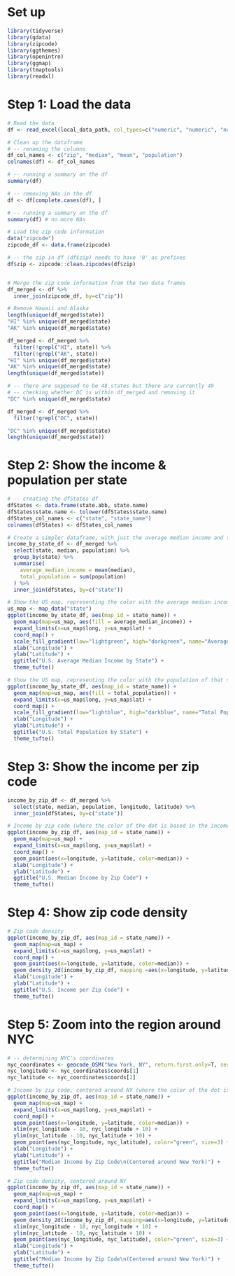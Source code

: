 
# Set up
```r
library(tidyverse)
library(gdata)
library(zipcode)
library(ggthemes)
library(openintro)
library(ggmap)
library(tmaptools)
library(readxl)

```

# Step 1: Load the data
```r
# Read the data
df <- read_excel(local_data_path, col_types=c("numeric", "numeric", "numeric", "numeric"), skip=1)

# Clean up the dataframe
# -- renaming the columns
df_col_names <- c("zip", "median", "mean", "population")
colnames(df) <- df_col_names

# -- running a summary on the df
summary(df)

# -- removing NAs in the df
df <- df[complete.cases(df), ]

# -- running a summary on the df
summary(df) # no more NAs

# Load the zip code information
data("zipcode")
zipcode_df <- data.frame(zipcode)

# -- the zip in df (df$zip) needs to have '0' as prefixes
df$zip <- zipcode::clean.zipcodes(df$zip)


# Merge the zip code information from the two data frames
df_merged <- df %>% 
  inner_join(zipcode_df, by=c("zip"))

# Remove Hawaii and Alaska
length(unique(df_merged$state))
"HI" %in% unique(df_merged$state)
"AK" %in% unique(df_merged$state)

df_merged <- df_merged %>% 
  filter(!grepl("HI", state)) %>% 
  filter(!grepl("AK", state))
"HI" %in% unique(df_merged$state)
"AK" %in% unique(df_merged$state)
length(unique(df_merged$state))

# -- there are supposed to be 48 states but there are currently 49
# -- checking whether DC is within df_merged and removing it
"DC" %in% unique(df_merged$state)

df_merged <- df_merged %>% 
  filter(!grepl("DC", state))

"DC" %in% unique(df_merged$state)
length(unique(df_merged$state))

```

# Step 2: Show the income & population per state
```r
# -- creating the dfStates df
dfStates <- data.frame(state.abb, state.name)
dfStates$state.name <- tolower(dfStates$state.name)
dfStates_col_names <- c("state", "state_name")
colnames(dfStates) <- dfStates_col_names

# Create a simpler dataframe, with just the average median income and the population for each state
income_by_state_df <- df_merged %>% 
  select(state, median, population) %>% 
  group_by(state) %>% 
  summarise(
    average_median_income = mean(median),
    total_population = sum(population)
  ) %>% 
  inner_join(dfStates, by=c("state"))

# Show the US map, representing the color with the average median income of that state
us_map <- map_data("state")
ggplot(income_by_state_df, aes(map_id = state_name)) +
  geom_map(map=us_map, aes(fill = average_median_income)) +
  expand_limits(x=us_map$long, y=us_map$lat) +
  coord_map() +
  scale_fill_gradient(low="lightgreen", high="darkgreen", name="Average Median Income") +
  xlab("Longitude") +
  ylab("Latitude") +
  ggtitle("U.S. Average Median Income by State") +
  theme_tufte()

# Show the US map, representing the color with the population of that state
ggplot(income_by_state_df, aes(map_id = state_name)) +
  geom_map(map=us_map, aes(fill = total_population)) +
  expand_limits(x=us_map$long, y=us_map$lat) +
  coord_map() +
  scale_fill_gradient(low="lightblue", high="darkblue", name="Total Population") +
  xlab("Longitude") +
  ylab("Latitude") +
  ggtitle("U.S. Total Population by State") +
  theme_tufte()

```

# Step 3: Show the income per zip code
```r
income_by_zip_df <- df_merged %>% 
  select(state, median, population, longitude, latitude) %>%
  inner_join(dfStates, by=c("state"))

# Income by zip code (where the color of the dot is based in the income) 
ggplot(income_by_zip_df, aes(map_id = state_name)) +
  geom_map(map=us_map) +
  expand_limits(x=us_map$long, y=us_map$lat) +
  coord_map() +
  geom_point(aes(x=longitude, y=latitude, color=median)) +
  xlab("Longitude") +
  ylab("Latitude") +
  ggtitle("U.S. Median Income by Zip Code") +
  theme_tufte()

```

# Step 4: Show zip code density
```r
# Zip code density
ggplot(income_by_zip_df, aes(map_id = state_name)) +
  geom_map(map=us_map) +
  expand_limits(x=us_map$long, y=us_map$lat) +
  coord_map() +
  geom_point(aes(x=longitude, y=latitude, color=median)) +
  geom_density_2d(income_by_zip_df, mapping =aes(x=longitude, y=latitude)) +
  xlab("Longitude") +
  ylab("Latitude") +
  ggtitle("U.S. Income per Zip Code") +
  theme_tufte()

```

# Step 5: Zoom into the region around NYC
```r
# -- determining NYC's coordinates
nyc_coordinates <- geocode_OSM("New York, NY", return.first.only=T, server="http://nominatim.openstreetmap.org")
nyc_longitude <- nyc_coordinates$coords[1]
nyc_latitude <- nyc_coordinates$coords[2]

# Income by zip code, centered around NY (where the color of the dot is based in the income) 
ggplot(income_by_zip_df, aes(map_id = state_name)) +
  geom_map(map=us_map) +
  expand_limits(x=us_map$long, y=us_map$lat) +
  coord_map() +
  geom_point(aes(x=longitude, y=latitude, color=median)) +
  xlim(nyc_longitude - 10, nyc_longitude + 10) +
  ylim(nyc_latitude - 10, nyc_latitude + 10) +
  geom_point(aes(nyc_longitude, nyc_latitude), color="green", size=3) +
  xlab("Longitude") +
  ylab("Latitude") +
  ggtitle("Median Income by Zip Code\n(Centered around New York)") +
  theme_tufte()

# Zip code density, centered around NY
ggplot(income_by_zip_df, aes(map_id = state_name)) +
  geom_map(map=us_map) +
  expand_limits(x=us_map$long, y=us_map$lat) +
  coord_map() +
  geom_point(aes(x=longitude, y=latitude, color=median)) +
  geom_density_2d(income_by_zip_df, mapping=aes(x=longitude, y=latitude)) +
  xlim(nyc_longitude - 10, nyc_longitude + 10) +
  ylim(nyc_latitude - 10, nyc_latitude + 10) +
  geom_point(aes(nyc_longitude, nyc_latitude), color="green", size=3) +
  xlab("Longitude") +
  ylab("Latitude") +
  ggtitle("Median Income by Zip Code\n(Centered around New York)") +
  theme_tufte()

```
